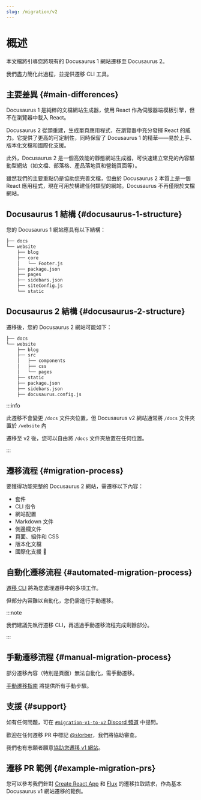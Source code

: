 ```yaml
---
slug: /migration/v2
---
```


# 概述

本文檔將引導您將現有的 Docusaurus 1 網站遷移至 Docusaurus 2。

我們盡力簡化此過程，並提供遷移 CLI 工具。

## 主要差異 {#main-differences}

Docusaurus 1 是純粹的文檔網站生成器，使用 React 作為伺服器端模板引擎，但不在瀏覽器中載入 React。

Docusaurus 2 從頭重建，生成單頁應用程式，在瀏覽器中充分發揮 React 的威力。它提供了更高的可定制性，同時保留了 Docusaurus 1 的精華——易於上手、版本化文檔和國際化支援。

此外，Docusaurus 2 是一個高效能的靜態網站生成器，可快速建立常見的內容驅動型網站（如文檔、部落格、產品落地頁和營銷頁面等）。

雖然我們的主要重點仍是協助您完善文檔，但由於 Docusaurus 2 本質上是一個 React 應用程式，現在可用於構建任何類型的網站。Docusaurus 不再僅限於文檔網站。

## Docusaurus 1 結構 {#docusaurus-1-structure}

您的 Docusaurus 1 網站應具有以下結構：

```bash
├── docs
└── website
    ├── blog
    ├── core
    │   └── Footer.js
    ├── package.json
    ├── pages
    ├── sidebars.json
    ├── siteConfig.js
    └── static
```

## Docusaurus 2 結構 {#docusaurus-2-structure}

遷移後，您的 Docusaurus 2 網站可能如下：

```sh
├── docs
└── website
    ├── blog
    ├── src
    │   ├── components
    │   ├── css
    │   └── pages
    ├── static
    ├── package.json
    ├── sidebars.json
    ├── docusaurus.config.js
```

:::info

此遷移不會變更 `/docs` 文件夾位置，但 Docusaurus v2 網站通常將 `/docs` 文件夾置於 `/website` 內

遷移至 v2 後，您可以自由將 `/docs` 文件夾放置在任何位置。

:::

## 遷移流程 {#migration-process}

要獲得功能完整的 Docusaurus 2 網站，需遷移以下內容：

- 套件
- CLI 指令
- 網站配置
- Markdown 文件
- 側邊欄文件
- 頁面、組件和 CSS
- 版本化文檔
- 國際化支援 🚧

## 自動化遷移流程 {#automated-migration-process}

[遷移 CLI](./migration-automated.mdx) 將為您處理遷移中的多項工作。

但部分內容難以自動化，您仍需進行手動遷移。

:::note

我們建議先執行遷移 CLI，再透過手動遷移流程完成剩餘部分。

:::

## 手動遷移流程 {#manual-migration-process}

部分遷移內容（特別是頁面）無法自動化，需手動遷移。

[手動遷移指南](./migration-manual.mdx) 將提供所有手動步驟。

## 支援 {#support}

如有任何問題，可在 [`#migration-v1-to-v2` Discord 頻道](https://discord.gg/C3P6CxMMxY) 中提問。

歡迎在任何遷移 PR 中標記 [@slorber](https://github.com/slorber)，我們將協助審查。

我們也有志願者願意[協助您遷移 v1 網站](https://github.com/facebook/docusaurus/issues/1834)。

## 遷移 PR 範例 {#example-migration-prs}

您可以參考我們針對 [Create React App](https://github.com/facebook/create-react-app/pull/7785) 和 [Flux](https://github.com/facebook/flux/pull/471) 的遷移拉取請求，作為基本 Docusaurus v1 網站遷移的範例。